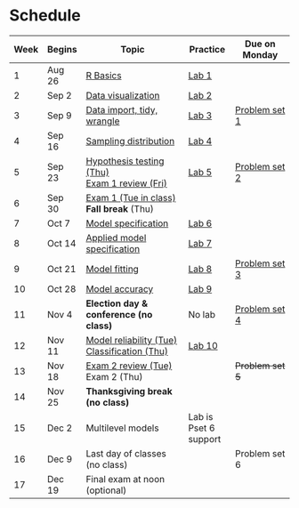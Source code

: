 # Schedule 

| Week | Begins |  Topic | Practice | Due on Monday  |
| -  | -- |  ------- | --- | ---- |
| 1 | Aug 26 | [R Basics](/notes/r-basics.qmd) |  [Lab 1](labs/lab-01.qmd) | |
| 2 | Sep 2 | [Data visualization](notes/data-visualization.qmd) |  [Lab 2](labs/lab-02.qmd) |  |
| 3 | Sep 9 | [Data import, tidy, wrangle](notes/data-wrangling.qmd) |  [Lab 3](labs/lab-03.qmd) | [Problem set 1](psets/pset-01.qmd) |
| 4 | Sep 16 | [Sampling distribution](notes/sampling-distribution.qmd) |  [Lab 4](labs/lab-04.qmd) |  | 
| 5 | Sep 23 | [Hypothesis testing (Thu)](notes/hypothesis-testing.qmd)<br>[Exam 1 review (Fri)](notes/exam-1-review.qmd)  | [Lab 5](labs/lab-05.qmd) | [Problem set 2](/psets/pset-02.qmd) |
| 6 | Sep 30 | [Exam 1 (Tue in class)](exams/exam-01.qmd)<br> **Fall break** (Thu)| | |
| 7 | Oct 7 | [Model specification](notes/model-specification.qmd) |  [Lab 6](labs/lab-06.qmd) |  | 
| 8 | Oct 14 | [Applied model specification](notes/model-specification-applied.qmd) | [Lab 7](labs/lab-07.qmd) | | 
| 9 | Oct 21 | [Model fitting](notes/model-fitting.qmd) | [Lab 8](labs/lab-08.qmd) | [Problem set 3](psets/pset-03.qmd)  | 
| 10 | Oct 28 | [Model accuracy](notes/model-accuracy.qmd) | [Lab 9](labs/lab-09.qmd) |  |
| 11 | Nov 4 | **Election day & conference (no class)** | No lab | [Problem set 4](psets/pset-04.qmd)  |
| 12 | Nov 11 | [Model reliability (Tue)](notes/model-reliability.qmd)<br>[Classification (Thu)](https://docs.google.com/presentation/d/1y6AdgBK51n_8XAVVnaMXy10Qi-OVWeOlVy86fn_rT90/edit?usp=sharing) |  [Lab 10](labs/lab-10.qmd) | | 
| 13 | Nov 18 | [Exam 2 review (Tue)](https://app.sli.do/event/cxU1dzVyvnxR3gtzH3LT6g/live/questions)<br>Exam 2 (Thu) |  | ~~Problem set 5~~    | 
| 14 | Nov 25 |**Thanksgiving break (no class)**  |   |
| 15 | Dec 2 | Multilevel models |  Lab is Pset 6 support |  |
| 16 | Dec 9 | Last day of classes (no class) |   | Problem set 6 |
| 17 | Dec 19 | Final exam at noon (optional) | 
